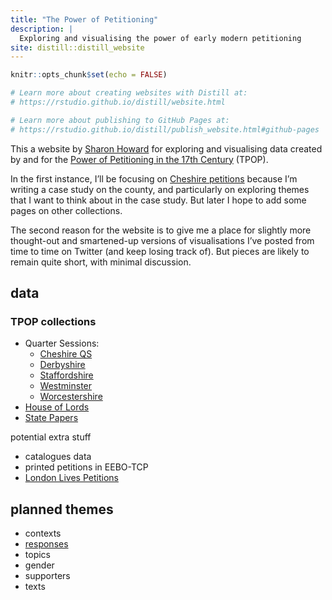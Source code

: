 ```yaml
---
title: "The Power of Petitioning"
description: |
  Exploring and visualising the power of early modern petitioning
site: distill::distill_website
---
```


```r
knitr::opts_chunk$set(echo = FALSE)

# Learn more about creating websites with Distill at:
# https://rstudio.github.io/distill/website.html

# Learn more about publishing to GitHub Pages at:
# https://rstudio.github.io/distill/publish_website.html#github-pages

```


This a website by [Sharon Howard](http://sharonhoward.org) for exploring and visualising data created by and for the [Power of Petitioning in the 17th Century](https://petitioning.history.ac.uk/) (TPOP).

In the first instance, I'll be focusing on [Cheshire petitions](https://www.british-history.ac.uk/petitions/cheshire) because I'm writing a case study on the county, and particularly on exploring themes that I want to think about in the case study. But later I hope to add some pages on other collections.

The second reason for the website is to give me a place for slightly more thought-out and smartened-up versions of visualisations I've posted from time to time on Twitter (and keep losing track of). But pieces are likely to remain quite short, with minimal discussion.

## data

### TPOP collections

- Quarter Sessions:
  - [Cheshire QS](https://www.british-history.ac.uk/petitions/cheshire)
  - [Derbyshire](https://www.british-history.ac.uk/petitions/derbyshire)
  - [Staffordshire](https://www.british-history.ac.uk/petitions/staffordshire) 
  - [Westminster](https://www.british-history.ac.uk/petitions/westminster)
  - [Worcestershire](https://www.british-history.ac.uk/petitions/worcs-quarter-sessions)
- [House of Lords](https://www.british-history.ac.uk/petitions/house-of-lords)
- [State Papers](https://www.british-history.ac.uk/petitions/state-papers)

potential extra stuff

- catalogues data
- printed petitions in EEBO-TCP
- [London Lives Petitions](http://london.sharonhoward.org)

## planned themes

- contexts
- [responses](responses.html)
- topics
- gender
- supporters
- texts


